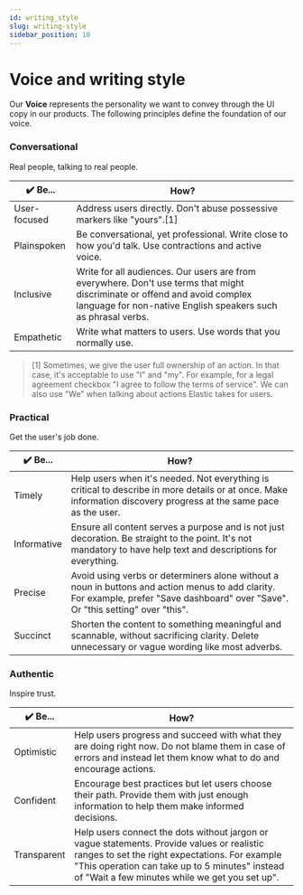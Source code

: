 ```yaml
---
id: writing_style
slug: writing-style
sidebar_position: 10
---
```


# Voice and writing style

Our **Voice** represents the personality we want to convey through the UI copy in our products.
The following principles define the foundation of our voice.

### Conversational
Real people, talking to real people.

| ✔️ Be...            | How?                                                                        |
|--------------------|-----------------------------------------------------------------------------|
| User-focused       | Address users directly. Don't abuse possessive markers like "yours".[1]        |
| Plainspoken | Be conversational, yet professional. Write close to how you'd talk. Use contractions and active voice.      |
| Inclusive    | Write for all audiences. Our users are from everywhere. Don't use terms that might discriminate or offend and avoid complex language for non-native English speakers such as phrasal verbs. |
| Empathetic | Write what matters to users. Use words that you normally use.               |

> [1] Sometimes, we give the user full ownership of an action. In that case, it's acceptable to use "I" and "my". For example, for a legal agreement checkbox "I agree to follow the terms of service". We can also use "We" when talking about actions Elastic takes for users.

### Practical
Get the user's job done.

| ✔️ Be...     | How?                                                                                    |
|-------------|-----------------------------------------------------------------------------------------|
| Timely      | Help users when it's needed. Not everything is critical to describe in more details or at once. Make information discovery progress at the same pace as the user.   |
| Informative | Ensure all content serves a purpose and is not just decoration. Be straight to the point. It's not mandatory to have help text and descriptions for everything.|
| Precise | Avoid using verbs or determiners alone without a noun in buttons and action menus to add clarity. For example, prefer "Save dashboard" over "Save". Or "this setting" over "this".|
| Succinct    | Shorten the content to something meaningful and scannable, without sacrificing clarity. Delete unnecessary or vague wording like most adverbs. |


### Authentic
Inspire trust.

| ✔️ Be...     | How?                                                                               |
|-------------|------------------------------------------------------------------------------------|
| Optimistic   | Help users progress and succeed with what they are doing right now. Do not blame them in case of errors and instead let them know what to do and encourage actions.    |
| Confident   | Encourage best practices but let users choose their path. Provide them with just enough information to help them make informed decisions.         |
| Transparent | Help users connect the dots without jargon or vague statements. Provide values or realistic ranges to set the right expectations. For example "This operation can take up to 5 minutes" instead of "Wait a few minutes while we get you set up". |

